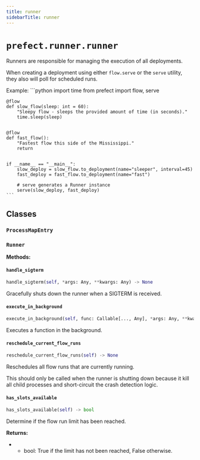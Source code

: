 ```yaml
---
title: runner
sidebarTitle: runner
---
```


# `prefect.runner.runner`



Runners are responsible for managing the execution of all deployments.

When creating a deployment using either `flow.serve` or the `serve` utility,
they also will poll for scheduled runs.

Example:
    ```python
    import time
    from prefect import flow, serve


    @flow
    def slow_flow(sleep: int = 60):
        "Sleepy flow - sleeps the provided amount of time (in seconds)."
        time.sleep(sleep)


    @flow
    def fast_flow():
        "Fastest flow this side of the Mississippi."
        return


    if __name__ == "__main__":
        slow_deploy = slow_flow.to_deployment(name="sleeper", interval=45)
        fast_deploy = fast_flow.to_deployment(name="fast")

        # serve generates a Runner instance
        serve(slow_deploy, fast_deploy)
    ```



## Classes

### `ProcessMapEntry` <sup><a href="https://github.com/prefecthq/prefect/blob/main/src/prefect/runner/runner.py#L142"><Icon icon="github" size="14" /></a></sup>

### `Runner` <sup><a href="https://github.com/prefecthq/prefect/blob/main/src/prefect/runner/runner.py#L147"><Icon icon="github" size="14" /></a></sup>

**Methods:**

#### `handle_sigterm` <sup><a href="https://github.com/prefecthq/prefect/blob/main/src/prefect/runner/runner.py#L405"><Icon icon="github" size="14" /></a></sup>

```python
handle_sigterm(self, *args: Any, **kwargs: Any) -> None
```

Gracefully shuts down the runner when a SIGTERM is received.


#### `execute_in_background` <sup><a href="https://github.com/prefecthq/prefect/blob/main/src/prefect/runner/runner.py#L503"><Icon icon="github" size="14" /></a></sup>

```python
execute_in_background(self, func: Callable[..., Any], *args: Any, **kwargs: Any) -> 'concurrent.futures.Future[Any]'
```

Executes a function in the background.


#### `reschedule_current_flow_runs` <sup><a href="https://github.com/prefecthq/prefect/blob/main/src/prefect/runner/runner.py#L903"><Icon icon="github" size="14" /></a></sup>

```python
reschedule_current_flow_runs(self) -> None
```

Reschedules all flow runs that are currently running.

This should only be called when the runner is shutting down because it kill all
child processes and short-circuit the crash detection logic.


#### `has_slots_available` <sup><a href="https://github.com/prefecthq/prefect/blob/main/src/prefect/runner/runner.py#L1150"><Icon icon="github" size="14" /></a></sup>

```python
has_slots_available(self) -> bool
```

Determine if the flow run limit has been reached.

**Returns:**
- - bool: True if the limit has not been reached, False otherwise.

